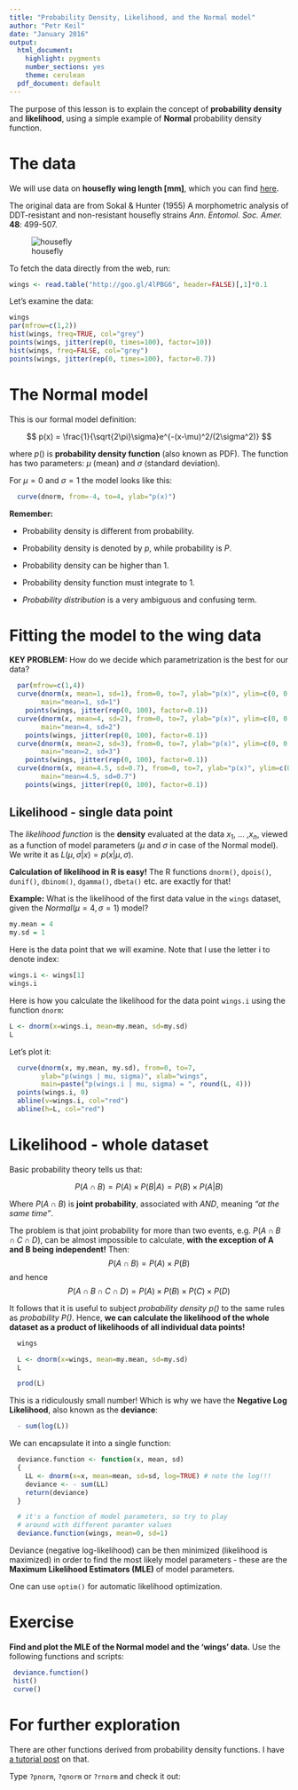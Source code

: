 ```yaml
---
title: "Probability Density, Likelihood, and the Normal model"
author: "Petr Keil"
date: "January 2016"
output:
  html_document:
    highlight: pygments
    number_sections: yes
    theme: cerulean
  pdf_document: default
---
```


The purpose of this lesson is to explain the concept of **probability density** 
and **likelihood**, using a simple example of **Normal** probability density function.

# The data

We will use data on **housefly wing length [mm]**, which you can find [here](http://www.seattlecentral.edu/qelp/sets/057/057.html). 

The original data are from Sokal & Hunter (1955) A morphometric analysis of DDT-resistant and non-resistant housefly strains *Ann. Entomol. Soc. Amer.* **48**: 499-507. 

![housefly](figure/fly.png)

To fetch the data directly from the web, run:
```r
wings <- read.table("http://goo.gl/4lPBG6", header=FALSE)[,1]*0.1
```

Let's examine the data:
```r
wings
par(mfrow=c(1,2))
hist(wings, freq=TRUE, col="grey")
points(wings, jitter(rep(0, times=100), factor=10))
hist(wings, freq=FALSE, col="grey")
points(wings, jitter(rep(0, times=100), factor=0.7))
```

# The Normal model

This is our formal model definition:

$$ p(x) = \frac{1}{\sqrt{2\pi}\sigma}e^{-(x-\mu)^2/(2\sigma^2)} $$

where $p()$ is **probability density function** (also known as PDF). The function has two parameters: $\mu$ (mean) and $\sigma$ (standard deviation).

For $\mu = 0$ and $\sigma = 1$ the model looks like this:
```r
  curve(dnorm, from=-4, to=4, ylab="p(x)")
```

**Remember:**

* Probability density is different from probability.

* Probability density is denoted by $p$, while probability is $P$.

* Probability density can be higher than 1.

* Probability density function must integrate to 1.

* *Probability distribution* is a very ambiguous and confusing term.

# Fitting the model to the wing data

**KEY PROBLEM:** How do we decide which parametrization is the best for our data?

```r
  par(mfrow=c(1,4))
  curve(dnorm(x, mean=1, sd=1), from=0, to=7, ylab="p(x)", ylim=c(0, 0.6),
        main="mean=1, sd=1")
    points(wings, jitter(rep(0, 100), factor=0.1))
  curve(dnorm(x, mean=4, sd=2), from=0, to=7, ylab="p(x)", ylim=c(0, 0.6),
        main="mean=4, sd=2")
    points(wings, jitter(rep(0, 100), factor=0.1))
  curve(dnorm(x, mean=2, sd=3), from=0, to=7, ylab="p(x)", ylim=c(0, 0.6),
        main="mean=2, sd=3")
    points(wings, jitter(rep(0, 100), factor=0.1))
  curve(dnorm(x, mean=4.5, sd=0.7), from=0, to=7, ylab="p(x)", ylim=c(0, 0.6),
        main="mean=4.5, sd=0.7")
    points(wings, jitter(rep(0, 100), factor=0.1))
```


## Likelihood - single data point

The *likelihood function* is the **density** evaluated at the data $x_1$, ... ,$x_n$, viewed as a function of model parameters ($\mu$ and $\sigma$ in case of the Normal model). We write it as $L(\mu, \sigma | x) = p(x | \mu, \sigma)$.  

**Calculation of likelihood in R is easy!** The R functions ```dnorm()```, ```dpois()```, ```dunif()```, ```dbinom()```, ```dgamma()```, ```dbeta()``` etc. are exactly for that!

**Example:** What is the likelihood of the first data value in the `wings` dataset,  given the $Normal(\mu=4, \sigma=1)$ model?

```r
my.mean = 4
my.sd = 1
```

Here is the data point that we will examine. Note that I use the letter
i to denote index:

```r
wings.i <- wings[1]
wings.i
```

Here is how you calculate the likelihood for the data point `wings.i` using
the function `dnorm`:
```r
L <- dnorm(x=wings.i, mean=my.mean, sd=my.sd)
L
```

Let's plot it:
```r
  curve(dnorm(x, my.mean, my.sd), from=0, to=7, 
        ylab="p(wings | mu, sigma)", xlab="wings",
        main=paste("p(wings.i | mu, sigma) = ", round(L, 4)))
  points(wings.i, 0)
  abline(v=wings.i, col="red")
  abline(h=L, col="red")
```

# Likelihood - whole dataset

Basic probability theory tells us that:

$$P(A \cap B) = P(A) \times P(B|A) = P(B) \times P(A|B) $$

Where $P(A \cap B)$ is **joint probability**, associated with *AND*, meaning
*"at the same time"*.

The problem is that joint probability for more than two events, 
e.g. $P( A \cap B \cap C \cap D )$, can be almost impossible to calculate, **with the exception of A and B being independent!** Then: 
$$P(A \cap B) = P(A) \times P(B) $$
and hence
$$ P( A \cap B \cap C \cap D ) = P(A) \times P(B) \times P(C) \times P(D)$$

It follows that it is useful to subject *probability density $p()$* to the same rules as *probability $P()$*. Hence, **we can calculate the likelihood of the whole dataset as a product of likelihoods of all individual data points!**

```r
  wings

  L <- dnorm(x=wings, mean=my.mean, sd=my.sd)
  L

  prod(L)
```
This is a ridiculously small number!
Which is why we have the **Negative Log Likelihood**, also known as the **deviance**:
```r
  - sum(log(L))
```

We can encapsulate it into a single function:
```r
  deviance.function <- function(x, mean, sd)
  {
    LL <- dnorm(x=x, mean=mean, sd=sd, log=TRUE) # note the log!!!
    deviance <- - sum(LL)
    return(deviance)
  }

  # it's a function of model parameters, so try to play
  # around with different paramter values
  deviance.function(wings, mean=0, sd=1)
```

Deviance (negative log-likelihood) can be then minimized (likelihood is maximized) in order to find the most likely model parameters - these are the **Maximum Likelihood Estimators (MLE)** of model parameters.

One can use ```optim()``` for automatic likelihood optimization.

# Exercise

**Find and plot the MLE of the Normal model and the 'wings' data.** 
Use the following functions and scripts:
```r
 deviance.function()
 hist()
 curve()
```


# For further exploration

There are other functions derived from probability density functions. I have [a 
tutorial post](http://www.petrkeil.com/?p=2084) on that.

Type `?pnorm`, `?qnorm` or `?rnorm` and check it out:
